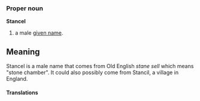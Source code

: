 ===Proper noun===
'''Stancel'''

# a male [[given name]].

==Meaning==
Stancel is a male name that comes from Old English ''stane sell'' which means "stone chamber". It could also possibly come from Stancil, a village in England.

====Translations====
